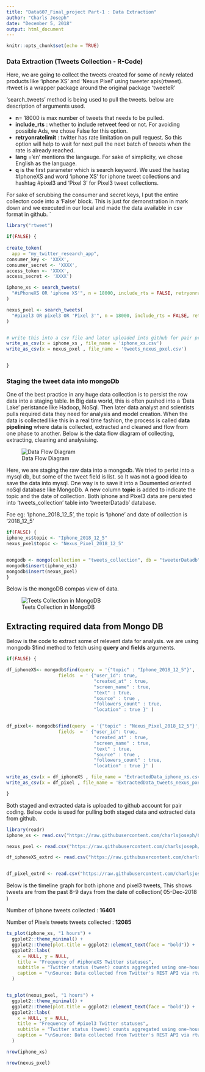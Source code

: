 ---
title: "Data607_Final_project Part-1 : Data Extraction"
author: "Charls Joseph"
date: "December 5, 2018"
output: html_document 
---
```{r setup, include=FALSE}
knitr::opts_chunk$set(echo = TRUE)
```

### Data Extraction (Tweets Collection - R-Code)

Here, we are going to collect the tweets created for some of newly related products like 'iphone XS' and 'Nexus Pixel' using tweeter apis(rtweet). rtweet is a wrapper package around the original package 'tweeteR'

'search_tweets' method is being used to pull the tweets. below are description of arguments used. 


+ **n**= 18000 is max number of tweets that needs to be pulled.
+ **include_rts** : whether to include retweet feed or not. For avoiding possible Ads, we chose False for this option. 
+  **retryonratelimit** : twitter has rate limitation on pull request. So this option will help to wait for next pull the next batch of tweets when the rate is already reached. 
+ **lang** ='en' mentions the langauge. For sake of simplicity, we chose English as the language. 
+ **q** is the first parameter which is search keyword. We used the hastag #IphoneXS and word 'iphone XS' for iphone tweet collections and hashtag #pixel3 and 'Pixel 3' for Pixel3 tweet collections. 

For sake of scrubbing the consumer and secret keys, I put the entire collecton code into a 'False' block. This is just for demonstration in mark down and we executed in our local and made the data available in csv format in github. 
  `
```{r}
library("rtweet")

if(FALSE) {
  
create_token(
  app = "my_twitter_research_app",
consumer_key <- 'XXXX',
consumer_secret <- 'XXXX',
access_token <- 'XXXX',
access_secret <- 'XXXX')

iphone_xs <- search_tweets(
  "#iPhoneXS OR 'iphone XS'", n = 18000, include_rts = FALSE, retryonratelimit = TRUE, lang = 'en'
)

nexus_pxel <- search_tweets(
  "#pixel3 OR pixel3 OR 'Pixel 3'", n = 18000, include_rts = FALSE, retryonratelimit = TRUE, lang = 'en'
)


# write this into a csv file and later uploaded into github for pair programming. 
write_as_csv(x = iphone_xs , file_name = 'iphone_xs.csv')
write_as_csv(x = nexus_pxel , file_name = 'tweets_nexus_pxel.csv')


}

```

### Staging the tweet data into mongoDb

One of the best practice in any huge data collection is to persist the row data into a staging table. In Big data world, this is often pushed into a 'Data Lake' peristance like Hadoop, NoSql. Then later data analyst and scientists pulls required data they need for analysis and model creation. When the data is collected like this in a real time fashion, the process is called **data pipelining** where data is collected, extracted and cleaned and flow from one phase to another. Below is the data flow diagram of collecting, extracting, cleaning and analysising. 

![Data Flow Diagram](DataFlowDiagram.png)

Here, we are staging the raw data into a mongodb. We tried to perist into a mysql db, but some of the tweet field is list. so It was not a good idea to save the data into mysql. One way is to save it into a Doumented oriented noSql database like MongoDb. A new column **topic** is added to indicate the topic and the date of collection. Both iphone and Pixel3 data are persisted into 'tweets_collection' table into 'tweeterDatadb' database. 

Foe eg: 'Iphone_2018_12_5', the topic is 'Iphone' and date of collection is '2018_12_5'

```{r}
if(FALSE) {
iphone_xs$topic <- "Iphone_2018_12_5"
nexus_pxel$topic <- "Nexus_Pixel_2018_12_5"


mongodb <- mongo(collection = "tweets_collection", db = "tweeterDatadb")
mongodb$insert(iphone_xs1)
mongodb$insert(nexus_pxel)
}
```

Below is the mongoDB compas view of data. 

![Teets Collection in MongoDB](mogodbcompas.JPG)


## Extracting required data from Mongo DB 

Below is the code to extract some of relevent data for analysis. we are using mongodb $find method to fetch 
using **query** and **fields** arguments. 

```{r}
if(FALSE) {

df_iphoneXS<- mongodb$find(query  = '{"topic" : "Iphone_2018_12_5"}',
                   fields  = ' {"user_id": true, 
                                "created_at" : true, 
                                "screen_name" : true,
                                "text" : true,
                                "source" : true ,
                                "followers_count" : true, 
                                "location" : true }' )


df_pixel<- mongodb$find(query  = '{"topic" : "Nexus_Pixel_2018_12_5"}',
                   fields  = ' {"user_id": true, 
                                "created_at" : true, 
                                "screen_name" : true,
                                "text" : true,
                                "source" : true ,
                                "followers_count" : true, 
                                "location" : true }' )

write_as_csv(x = df_iphoneXS , file_name = 'ExtractedData_iphone_xs.csv')
write_as_csv(x = df_pixel , file_name = 'ExtractedData_tweets_nexus_pxel.csv')

}
```

Both staged and extracted data is uploaded to github account for pair coding. 
Below code is used for pulling both staged data and extracted data from github. 

```{r}
library(readr)
iphone_xs <- read.csv("https://raw.githubusercontent.com/charlsjoseph/CUNY-Data607/master/Data607-Final_Project/iphone_xs.csv")

nexus_pxel <- read.csv("https://raw.githubusercontent.com/charlsjoseph/CUNY-Data607/master/Data607-Final_Project/tweets_nexus_pxel.csv")

df_iphoneXS_extrd <- read.csv("https://raw.githubusercontent.com/charlsjoseph/CUNY-Data607/master/Data607-Final_Project/data/ExtractedData_iphone_xs.csv")


df_pixel_extrd <- read.csv("https://raw.githubusercontent.com/charlsjoseph/CUNY-Data607/master/Data607-Final_Project/data/ExtractedData_tweets_nexus_pxel.csv")


```

Below is the timeline graph for both iphone and pixel3 tweets, This shows tweets are from the past 8-9 days from the date of collection( 05-Dec-2018 )

Number of Iphone tweets collected : **16401**

Number of Pixels tweets tweets collected : **12085**

```{r}

ts_plot(iphone_xs, "1 hours") +
  ggplot2::theme_minimal() +
  ggplot2::theme(plot.title = ggplot2::element_text(face = "bold")) +
  ggplot2::labs(
    x = NULL, y = NULL,
    title = "Frequency of #iphoneXS Twitter statuses",
    subtitle = "Twitter status (tweet) counts aggregated using one-hour intervals",
    caption = "\nSource: Data collected from Twitter's REST API via rtweet"
  )


ts_plot(nexus_pxel, "1 hours") +
  ggplot2::theme_minimal() +
  ggplot2::theme(plot.title = ggplot2::element_text(face = "bold")) +
  ggplot2::labs(
    x = NULL, y = NULL,
    title = "Frequency of #pixel3 Twitter statuses",
    subtitle = "Twitter status (tweet) counts aggregated using one-hour intervals",
    caption = "\nSource: Data collected from Twitter's REST API via rtweet"
  )

nrow(iphone_xs)

nrow(nexus_pxel)


```

